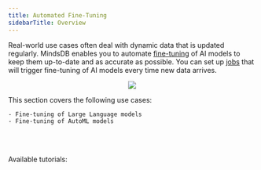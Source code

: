```yaml
---
title: Automated Fine-Tuning
sidebarTitle: Overview
---
```


Real-world use cases often deal with dynamic data that is updated regularly. MindsDB enables you to automate [fine-tuning](/mindsdb_sql/sql/api/finetune) of AI models to keep them up-to-date and as accurate as possible. You can set up [jobs](/mindsdb_sql/sql/create/jobs) that will trigger fine-tuning of AI models every time new data arrives.

<p align="center">
  <img src="/assets/use_cases/automated_finetuning.jpg" />
</p>

This section covers the following use cases:
    
    - Fine-tuning of Large Language models
    - Fine-tuning of AutoML models

<br></br>

<Tip>
Available tutorials:

<CardGroup cols={4}>
    <Card title="Fine-tuning of Mistral models" icon="link" href="/use-cases/automated_finetuning/anyscale"></Card>
    <Card title="Fine-tuning of OpenAI models" icon="link" href="/use-cases/automated_finetuning/openai"></Card>
    <Card title="Fine-tuning of classification models" icon="link" href="/use-cases/automated_finetuning/classification"></Card>
    <Card title="Fine-tuning of regression models" icon="link" href="/use-cases/automated_finetuning/regression"></Card>
</CardGroup>

</Tip>
